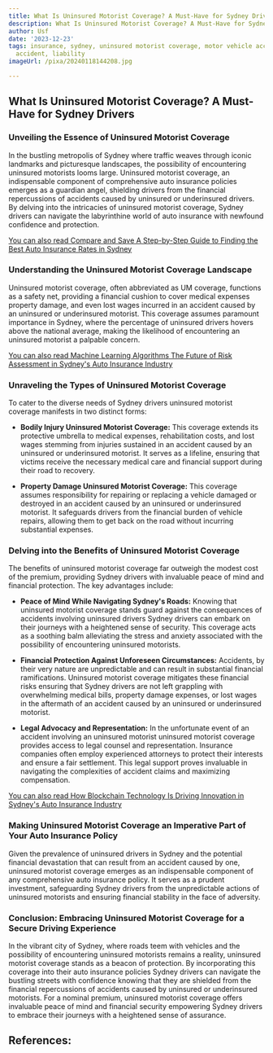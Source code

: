 ```yaml
---
title: What Is Uninsured Motorist Coverage? A Must-Have for Sydney Drivers
description: What Is Uninsured Motorist Coverage? A Must-Have for Sydney Drivers
author: Usf
date: '2023-12-23'
tags: insurance, sydney, uninsured motorist coverage, motor vehicle accident, car
  accident, liability
imageUrl: /pixa/20240118144208.jpg

---
```

## What Is Uninsured Motorist Coverage?  A Must-Have for Sydney Drivers

### Unveiling the Essence of Uninsured Motorist Coverage

In the bustling metropolis of Sydney  where traffic  weaves through iconic landmarks and picturesque  landscapes, the possibility of encountering uninsured motorists looms large. Uninsured motorist coverage, an indispensable component of comprehensive auto insurance policies emerges as a guardian angel, shielding drivers from  the financial repercussions of accidents  caused by uninsured or underinsured drivers. By delving  into the intricacies of uninsured motorist coverage, Sydney  drivers can navigate the labyrinthine world of auto insurance  with  newfound  confidence and protection.

[You can also read Compare  and Save A Step-by-Step  Guide to Finding  the Best Auto Insurance Rates in Sydney](Compare%20and%20Save%20A%20Step-by-Step%20Guide%20to%20Finding%20the%20Best%20Auto%20Insurance%20Rates%20in%20Sydney)


### Understanding the Uninsured Motorist Coverage Landscape

Uninsured motorist coverage, often abbreviated as UM coverage, functions as  a safety net, providing a financial cushion to cover medical expenses property damage, and even lost wages incurred in an accident caused by an  uninsured  or underinsured motorist. This coverage assumes paramount importance in Sydney,  where the percentage of uninsured drivers hovers above the  national average, making the likelihood of encountering an uninsured motorist a palpable concern.

[You can  also read Machine Learning Algorithms The Future of Risk Assessment in Sydney's  Auto Insurance Industry](Machine%20Learning%20Algorithms%20The%20Future%20of%20Risk%20Assessment%20in%20Sydney%27s%20Auto%20Insurance%20Industry)


### Unraveling the  Types of Uninsured Motorist Coverage

To cater to the diverse needs of Sydney  drivers uninsured  motorist coverage manifests  in two distinct forms:

- **Bodily Injury Uninsured Motorist  Coverage:** This coverage extends its protective umbrella to medical  expenses, rehabilitation costs, and lost wages stemming from injuries sustained in an accident caused by  an uninsured or underinsured motorist. It  serves as a lifeline, ensuring that victims receive the necessary medical care and financial support during their road to recovery.

-  **Property  Damage Uninsured Motorist  Coverage:** This coverage assumes responsibility for repairing or replacing a  vehicle damaged or  destroyed in an accident caused by an uninsured or underinsured motorist. It safeguards drivers from the financial burden of vehicle repairs, allowing them to get back on the road without incurring substantial expenses.

### Delving into the Benefits of Uninsured Motorist Coverage

The benefits of uninsured motorist coverage far outweigh  the modest cost of the premium, providing  Sydney drivers with invaluable peace of mind and  financial protection. The key advantages  include:

- **Peace  of Mind While Navigating Sydney's Roads:** Knowing that uninsured motorist coverage stands  guard against the consequences of accidents involving  uninsured  drivers Sydney drivers can embark on  their journeys with a heightened sense  of security. This coverage acts as a soothing balm alleviating the stress and anxiety associated  with the possibility of encountering uninsured motorists.

- **Financial  Protection Against Unforeseen Circumstances:** Accidents, by their very nature are unpredictable and can result in substantial financial  ramifications. Uninsured motorist coverage mitigates these financial risks ensuring that Sydney drivers are  not left grappling with overwhelming medical  bills, property damage expenses, or lost wages in the aftermath of an accident caused by an uninsured  or underinsured motorist.

- **Legal Advocacy and Representation:** In  the unfortunate event of an  accident involving an uninsured motorist uninsured motorist coverage provides access to legal counsel and representation. Insurance companies  often employ experienced attorneys to protect their interests and ensure a fair settlement. This legal  support proves  invaluable in navigating the complexities of accident claims and maximizing compensation.

[You can also read How Blockchain Technology Is Driving  Innovation in Sydney's Auto Insurance Industry](How%20Blockchain%20Technology%20Is%20Driving%20Innovation%20in%20Sydney%27s%20Auto%20Insurance%20Industry)


### Making Uninsured Motorist Coverage an Imperative Part of  Your Auto Insurance Policy

Given the prevalence of uninsured  drivers in Sydney and  the potential financial devastation that can result from  an accident caused by one, uninsured motorist coverage emerges  as an indispensable component of any comprehensive auto insurance policy. It serves as a prudent investment, safeguarding Sydney drivers  from the unpredictable actions of uninsured  motorists and ensuring financial stability in the  face of adversity.

### Conclusion: Embracing Uninsured Motorist Coverage for a Secure  Driving Experience

In the vibrant city of Sydney, where roads teem with vehicles and the possibility of encountering uninsured motorists remains a reality,  uninsured motorist coverage stands as a beacon of protection. By incorporating this coverage  into their auto insurance  policies Sydney drivers can navigate the bustling streets with confidence knowing that they are shielded from the financial repercussions of accidents  caused by uninsured or underinsured motorists. For a nominal premium, uninsured motorist coverage  offers invaluable peace of mind and financial security empowering Sydney drivers to embrace their journeys with a heightened sense of  assurance.

## References:
